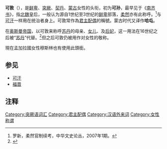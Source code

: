 {{expand|time=2012-05-03}}
'''可敦'''（{{mong|m=ᠬᠠᠲᠤᠨ|k=хатан|Ppp=qatun}}），是[[鲜卑|鲜卑]]、[[突厥|突厥]]、[[契丹|契丹]]、[[蒙古|蒙古]]女性的头衔，初为'''可孙'''，最早见于《[[南齐书|南齐书]]》，指[[北魏|北魏]]皇后，一般认为源自1世纪至3世纪的[[鲜卑|鲜卑]]部落，[[柔然|柔然]]亦有此称呼。<ref>罗新，柔然官制续考，中华文史论丛，2007年1期。</ref>与[[可汗|可汗]]一样用在统治者身上。可敦常作為[[君主配偶|君主配偶]]的稱號。蒙古时代又译作'''哈屯'''。

在[[奥斯曼帝国|奥斯曼帝国]]，以可敦来称呼[[奥斯曼帝国苏丹|苏丹]]的母亲、[[皇女|女儿]]、及[[后妃|后妃]]，这一用法在16世纪之后被“[[苏丹_(称谓)|苏丹]]”代替。<ref>{{Cite book|title = The Imperial Harem: Women and Sovereignty in the Ottoman Empire|last = Peirce|first = Leslie P.|publisher = Oxford University Press, Inc|year = 1993|isbn = 0-19-507673-7|location = New York|pages = }}</ref>但之后可敦仍被用作对女性的敬称。

現在孟加拉國女性穆斯林也有使用此頭銜。

==参见==
*[[可汗|可汗]]
*[[福晋|福晋]]

== 注释 ==
{{reflist}}
{{古突厥}}
[[Category:突厥语词汇|Category:突厥语词汇]]
[[Category:君主配偶|Category:君主配偶]]
[[Category:汉语外来词|Category:汉语外来词]]
[[Category:女性称谓|Category:女性称谓]]